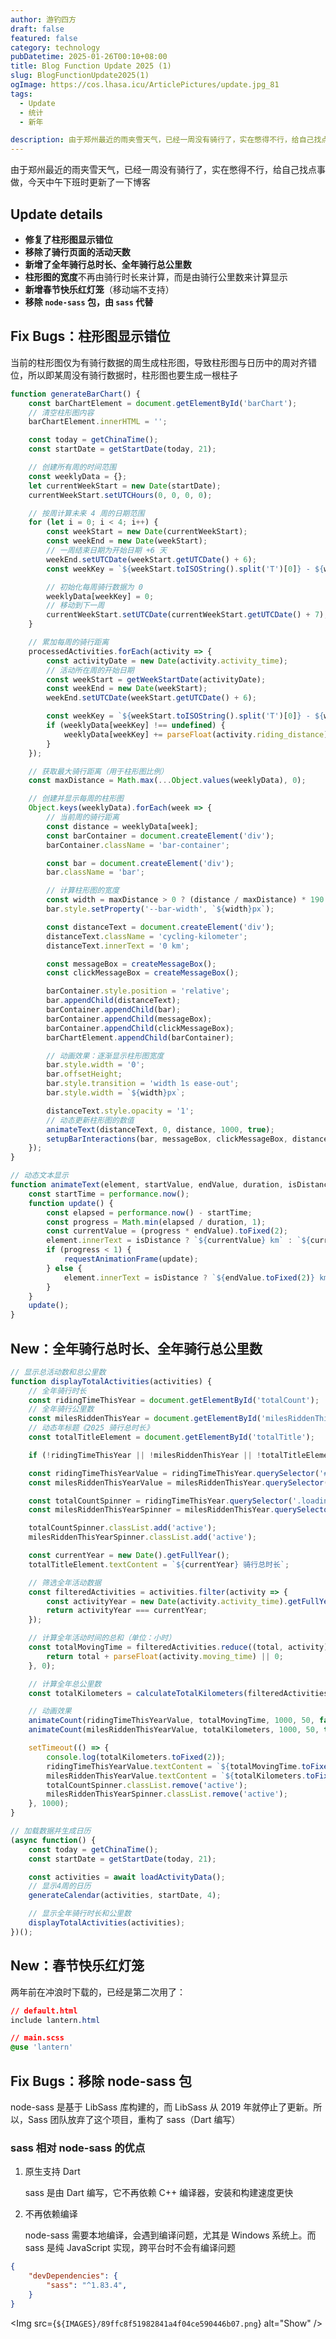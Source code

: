 ```yaml
---
author: 游钓四方
draft: false
featured: false
category: technology
pubDatetime: 2025-01-26T00:10+08:00
title: Blog Function Update 2025 (1)
slug: BlogFunctionUpdate2025(1)
ogImage: https://cos.lhasa.icu/ArticlePictures/update.jpg_81
tags:
  - Update
  - 统计
  - 新年

description: 由于郑州最近的雨夹雪天气，已经一周没有骑行了，实在憋得不行，给自己找点事做，今天中午下班时更新了一下博客
---
```



由于郑州最近的雨夹雪天气，已经一周没有骑行了，实在憋得不行，给自己找点事做，今天中午下班时更新了一下博客

## Update details

- **修复了柱形图显示错位**
- **移除了骑行页面的活动天数**
- **新增了全年骑行总时长、全年骑行总公里数**
- **柱形图的宽度**不再由骑行时长来计算，而是由骑行公里数来计算显示
- **新增春节快乐红灯笼**（移动端不支持）
- **移除 `node-sass` 包，由 `sass` 代替**

## Fix Bugs：柱形图显示错位

当前的柱形图仅为有骑行数据的周生成柱形图，导致柱形图与日历中的周对齐错位，所以即某周没有骑行数据时，柱形图也要生成一根柱子

```js
function generateBarChart() {
    const barChartElement = document.getElementById('barChart');
    // 清空柱形图内容
    barChartElement.innerHTML = '';

    const today = getChinaTime();
    const startDate = getStartDate(today, 21);

    // 创建所有周的时间范围
    const weeklyData = {};
    let currentWeekStart = new Date(startDate);
    currentWeekStart.setUTCHours(0, 0, 0, 0);

    // 按周计算未来 4 周的日期范围
    for (let i = 0; i < 4; i++) {
        const weekStart = new Date(currentWeekStart);
        const weekEnd = new Date(weekStart);
        // 一周结束日期为开始日期 +6 天
        weekEnd.setUTCDate(weekStart.getUTCDate() + 6);
        const weekKey = `${weekStart.toISOString().split('T')[0]} - ${weekEnd.toISOString().split('T')[0]}`;

        // 初始化每周骑行数据为 0
        weeklyData[weekKey] = 0;
        // 移动到下一周
        currentWeekStart.setUTCDate(currentWeekStart.getUTCDate() + 7);
    }

    // 累加每周的骑行距离
    processedActivities.forEach(activity => {
        const activityDate = new Date(activity.activity_time);
        // 活动所在周的开始日期
        const weekStart = getWeekStartDate(activityDate);
        const weekEnd = new Date(weekStart);
        weekEnd.setUTCDate(weekStart.getUTCDate() + 6);

        const weekKey = `${weekStart.toISOString().split('T')[0]} - ${weekEnd.toISOString().split('T')[0]}`;
        if (weeklyData[weekKey] !== undefined) {
            weeklyData[weekKey] += parseFloat(activity.riding_distance);
        }
    });

    // 获取最大骑行距离（用于柱形图比例）
    const maxDistance = Math.max(...Object.values(weeklyData), 0);

    // 创建并显示每周的柱形图
    Object.keys(weeklyData).forEach(week => {
        // 当前周的骑行距离
        const distance = weeklyData[week];
        const barContainer = document.createElement('div');
        barContainer.className = 'bar-container';

        const bar = document.createElement('div');
        bar.className = 'bar';

        // 计算柱形图的宽度
        const width = maxDistance > 0 ? (distance / maxDistance) * 190 : 0;
        bar.style.setProperty('--bar-width', `${width}px`);

        const distanceText = document.createElement('div');
        distanceText.className = 'cycling-kilometer';
        distanceText.innerText = '0 km';

        const messageBox = createMessageBox();
        const clickMessageBox = createMessageBox();

        barContainer.style.position = 'relative';
        bar.appendChild(distanceText);
        barContainer.appendChild(bar);
        barContainer.appendChild(messageBox);
        barContainer.appendChild(clickMessageBox);
        barChartElement.appendChild(barContainer);

        // 动画效果：逐渐显示柱形图宽度
        bar.style.width = '0';
        bar.offsetHeight;
        bar.style.transition = 'width 1s ease-out';
        bar.style.width = `${width}px`;

        distanceText.style.opacity = '1';
        // 动态更新柱形图的数值
        animateText(distanceText, 0, distance, 1000, true);
        setupBarInteractions(bar, messageBox, clickMessageBox, distance);
    });
}

// 动态文本显示
function animateText(element, startValue, endValue, duration, isDistance = false) {
    const startTime = performance.now();
    function update() {
        const elapsed = performance.now() - startTime;
        const progress = Math.min(elapsed / duration, 1);
        const currentValue = (progress * endValue).toFixed(2);
        element.innerText = isDistance ? `${currentValue} km` : `${currentValue}h`;
        if (progress < 1) {
            requestAnimationFrame(update);
        } else {
            element.innerText = isDistance ? `${endValue.toFixed(2)} km` : `${endValue.toFixed(2)}h`;
        }
    }
    update();
}
```

## New：全年骑行总时长、全年骑行总公里数

```js
// 显示总活动数和总公里数
function displayTotalActivities(activities) {
    // 全年骑行时长
    const ridingTimeThisYear = document.getElementById('totalCount');
    // 全年骑行公里数
    const milesRiddenThisYear = document.getElementById('milesRiddenThisYear');
    // 动态年标题《2025 骑行总时长》
    const totalTitleElement = document.getElementById('totalTitle');

    if (!ridingTimeThisYear || !milesRiddenThisYear || !totalTitleElement) return;

    const ridingTimeThisYearValue = ridingTimeThisYear.querySelector('#ridingTimeThisYearValue');
    const milesRiddenThisYearValue = milesRiddenThisYear.querySelector('#milesRiddenThisYearValue');

    const totalCountSpinner = ridingTimeThisYear.querySelector('.loading-spinner');
    const milesRiddenThisYearSpinner = milesRiddenThisYear.querySelector('.loading-spinner');

    totalCountSpinner.classList.add('active');
    milesRiddenThisYearSpinner.classList.add('active');

    const currentYear = new Date().getFullYear();
    totalTitleElement.textContent = `${currentYear} 骑行总时长`;

    // 筛选全年活动数据
    const filteredActivities = activities.filter(activity => {
        const activityYear = new Date(activity.activity_time).getFullYear();
        return activityYear === currentYear;
    });

    // 计算全年活动时间的总和（单位：小时）
    const totalMovingTime = filteredActivities.reduce((total, activity) => {
        return total + parseFloat(activity.moving_time) || 0;
    }, 0);

    // 计算全年总公里数
    const totalKilometers = calculateTotalKilometers(filteredActivities);

    // 动画效果
    animateCount(ridingTimeThisYearValue, totalMovingTime, 1000, 50, false);
    animateCount(milesRiddenThisYearValue, totalKilometers, 1000, 50, true);

    setTimeout(() => {
        console.log(totalKilometers.toFixed(2));
        ridingTimeThisYearValue.textContent = `${totalMovingTime.toFixed(2)} h`;
        milesRiddenThisYearValue.textContent = `${totalKilometers.toFixed(2)} km`;
        totalCountSpinner.classList.remove('active');
        milesRiddenThisYearSpinner.classList.remove('active');
    }, 1000);
}

// 加载数据并生成日历
(async function() {
    const today = getChinaTime();
    const startDate = getStartDate(today, 21);

    const activities = await loadActivityData();
    // 显示4周的日历
    generateCalendar(activities, startDate, 4);

    // 显示全年骑行时长和公里数
    displayTotalActivities(activities);
})();
```

## New：春节快乐红灯笼
两年前在冲浪时下载的，已经是第二次用了：
```css
// default.html
include lantern.html

// main.scss
@use 'lantern'
```

## Fix Bugs：移除 node-sass 包
node-sass 是基于 LibSass 库构建的，而 LibSass 从 2019 年就停止了更新。所以，Sass 团队放弃了这个项目，重构了 sass（Dart 编写）

### sass 相对 node-sass 的优点

1. 原生支持 Dart

    sass 是由 Dart 编写，它不再依赖 C++ 编译器，安装和构建速度更快

2. 不再依赖编译

    node-sass 需要本地编译，会遇到编译问题，尤其是 Windows 系统上。而 sass 是纯 JavaScript 实现，跨平台时不会有编译问题

```json
{
    "devDependencies": {
        "sass": "^1.83.4",
    }
}

```

<Img src={`${IMAGES}/89ffc8f51982841a4f04ce590446b07.png`} alt="Show" />
